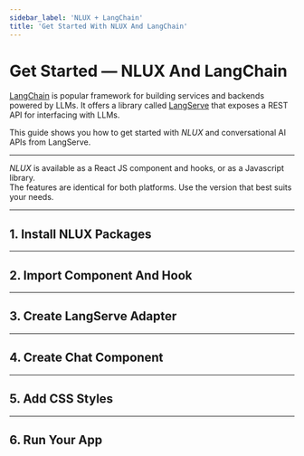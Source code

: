 ```yaml
---
sidebar_label: 'NLUX + LangChain'
title: 'Get Started With NLUX And LangChain'
---
```










# Get Started ― NLUX And LangChain

[LangChain](https://www.langchain.com/) is popular framework for building services and backends powered by LLMs.
It offers a library called [LangServe](https://www.langchain.com/langserve) that exposes a REST API for interfacing
with LLMs.

This guide shows you how to get started with _NLUX_ and conversational AI APIs from LangServe.

---

_NLUX_ is available as a React JS component and hooks, or as a Javascript library.<br />
The features are identical for both platforms.
Use the version that best suits your needs.

<PlatformSelector reactJs={ReactJs} javascript={Javascript}/>

---

## 1. Install NLUX Packages

<PlatformSection reactJs={InstallReactJs} javascript={InstallJavascript}/>

---

## 2. Import Component And Hook

<PlatformSection reactJs={ImportReactJs} javascript={ImportJavascript}/>

---

## 3. Create LangServe Adapter

<PlatformSection reactJs={CreateAdapterReactJs} javascript={CreateAdapterJavascript}/>

---

## 4. Create Chat Component

<PlatformSection reactJs={CreateCompReactJs} javascript={CreateCompJavascript}/>

---

## 5. Add CSS Styles

<PlatformSection reactJs={StyleReactJs} javascript={StyleJavascript}/>

---

## 6. Run Your App

<PlatformSection reactJs={RunReactJs} javascript={RunJavascript}/>
